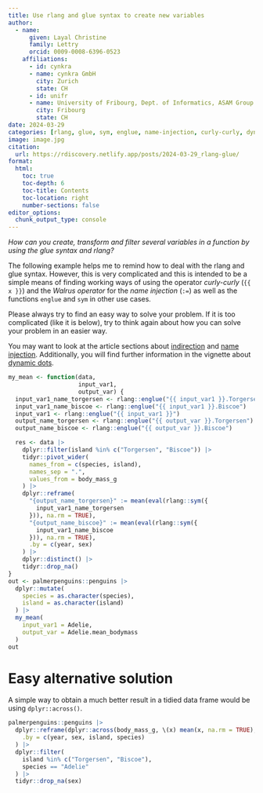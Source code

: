 ```yaml
---
title: Use rlang and glue syntax to create new variables
author:
  - name:
      given: Layal Christine
      family: Lettry
      orcid: 0009-0008-6396-0523
    affiliations:
      - id: cynkra
      - name: cynkra GmbH
        city: Zurich
        state: CH
      - id: unifr
      - name: University of Fribourg, Dept. of Informatics, ASAM Group
        city: Fribourg
        state: CH
date: 2024-03-29
categories: [rlang, glue, sym, englue, name-injection, curly-curly, dyn-dots, indirection]
image: image.jpg
citation: 
  url: https://rdiscovery.netlify.app/posts/2024-03-29_rlang-glue/
format:
  html:
    toc: true
    toc-depth: 6
    toc-title: Contents
    toc-location: right
    number-sections: false
editor_options: 
  chunk_output_type: console
---
```


*How can you create, transform and filter several variables in a function by using the glue syntax and rlang?*

The following example helps me to remind how to deal with the rlang and glue syntax. However, this is very complicated and this is intended to be a simple means of finding working ways of using the operator *curly-curly* (`{{ x }}`) and the *Walrus operator* for the *name injection* (`:=`) as well as the functions `englue` and `sym` in other use cases.

Please always try to find an easy way to solve your problem. If it is too complicated (like it is below), try to think again about how you can solve your problem in an easier way.

You may want to look at the article sections about [indirection](https://dplyr.tidyverse.org/articles/programming.html#indirection) and [name injection](https://dplyr.tidyverse.org/articles/programming.html#name-injection). Additionally, you will find further information in the vignette about [dynamic dots](https://rlang.r-lib.org/reference/dyn-dots.html).

```r
my_mean <- function(data,
                    input_var1,
                    output_var) {
  input_var1_name_torgersen <- rlang::englue("{{ input_var1 }}.Torgersen")
  input_var1_name_biscoe <- rlang::englue("{{ input_var1 }}.Biscoe")
  input_var1 <- rlang::englue("{{ input_var1 }}")
  output_name_torgersen <- rlang::englue("{{ output_var }}.Torgersen")
  output_name_biscoe <- rlang::englue("{{ output_var }}.Biscoe")

  res <- data |>
    dplyr::filter(island %in% c("Torgersen", "Biscoe")) |>
    tidyr::pivot_wider(
      names_from = c(species, island),
      names_sep = ".",
      values_from = body_mass_g
    ) |>
    dplyr::reframe(
      "{output_name_torgersen}" := mean(eval(rlang::sym({
        input_var1_name_torgersen
      })), na.rm = TRUE),
      "{output_name_biscoe}" := mean(eval(rlang::sym({
        input_var1_name_biscoe
      })), na.rm = TRUE),
      .by = c(year, sex)
    ) |>
    dplyr::distinct() |> 
    tidyr::drop_na()
}
out <- palmerpenguins::penguins |>
  dplyr::mutate(
    species = as.character(species),
    island = as.character(island)
  ) |>
  my_mean(
    input_var1 = Adelie,
    output_var = Adelie.mean_bodymass
  )
out
```

# Easy alternative solution

A simple way to obtain a much better result in a tidied data frame would be using `dplyr::across()`.

```r
palmerpenguins::penguins |>
  dplyr::reframe(dplyr::across(body_mass_g, \(x) mean(x, na.rm = TRUE), .names = "mean_{.col}"),
    .by = c(year, sex, island, species)
  ) |>
  dplyr::filter(
    island %in% c("Torgersen", "Biscoe"),
    species == "Adelie"
  ) |> 
  tidyr::drop_na(sex)
```
